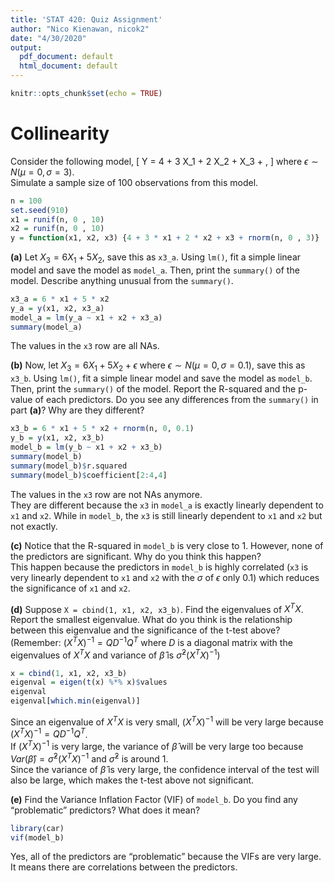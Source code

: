```yaml
---
title: 'STAT 420: Quiz Assignment'
author: "Nico Kienawan, nicok2"
date: "4/30/2020"
output:
  pdf_document: default
  html_document: default
---
```


```r
knitr::opts_chunk$set(echo = TRUE)
```

# Collinearity
Consider the following model,
\[
Y = 4 + 3 X_1 + 2 X_2 + X_3 + \epsilon,
\]
where $\epsilon \sim N(\mu = 0, \sigma = 3)$.  
Simulate a sample size of 100 observations from this model.
```r
n = 100
set.seed(910)
x1 = runif(n, 0 , 10)
x2 = runif(n, 0 , 10)
y = function(x1, x2, x3) {4 + 3 * x1 + 2 * x2 + x3 + rnorm(n, 0 , 3)}
```
**(a)** Let $X_3 = 6 X_1 + 5 X_2$, save this as `x3_a`. Using `lm()`, fit a simple linear model and save the model as `model_a`. Then, print the `summary()` of the model. Describe anything unusual from the `summary()`.
```r
x3_a = 6 * x1 + 5 * x2
y_a = y(x1, x2, x3_a)
model_a = lm(y_a ~ x1 + x2 + x3_a)
summary(model_a)
```
The values in the `x3` row are all NAs.

**(b)** Now, let $X_3 = 6 X_1 + 5 X_2 + \epsilon$ where $\epsilon \sim N(\mu = 0, \sigma = 0.1)$, save this as `x3_b`. Using `lm()`, fit a simple linear model and save the model as `model_b`. Then, print the `summary()` of the model. Report the R-squared and the p-value of each predictors. Do you see any differences from the `summary()` in part **(a)**? Why are they different?
```r
x3_b = 6 * x1 + 5 * x2 + rnorm(n, 0, 0.1)
y_b = y(x1, x2, x3_b)
model_b = lm(y_b ~ x1 + x2 + x3_b)
summary(model_b)
summary(model_b)$r.squared
summary(model_b)$coefficient[2:4,4]
```
The values in the `x3` row are not NAs anymore.  
They are different because the `x3` in `model_a` is exactly linearly dependent to `x1` and `x2`. While in `model_b`, the `x3` is still linearly dependent to `x1` and `x2` but not exactly.

**(c)** Notice that the R-squared in `model_b` is very close to 1. However, none of the predictors are significant. Why do you think this happen?  
This happen because the predictors in `model_b` is highly correlated (`x3` is very linearly dependent to `x1` and `x2` with the $\sigma$ of $\epsilon$ only 0.1) which reduces the significance of `x1` and `x2`.

**(d)** Suppose `X = cbind(1, x1, x2, x3_b)`. Find the eigenvalues of $X^TX$. Report the smallest eigenvalue. What do you think is the relationship between this eigenvalue and the significance of the t-test above? (Remember: $(X^TX)^{-1} = QD^{-1}Q^T$ where $D$ is a diagonal matrix with the eigenvalues of $X^TX$ and variance of $\hat\beta$ is $\hat\sigma^2(X^TX)^{-1}$)
```r
x = cbind(1, x1, x2, x3_b)
eigenval = eigen(t(x) %*% x)$values
eigenval
eigenval[which.min(eigenval)]
```
Since an eigenvalue of $X^TX$ is very small, $(X^TX)^{-1}$ will be very large because $(X^TX)^{-1} = QD^{-1}Q^T$.  
If $(X^TX)^{-1}$ is very large, the variance of $\hat\beta$ will be very large too because $Var(\hat\beta) = \hat\sigma^2(X^TX)^{-1}$ and $\hat\sigma^2$ is around 1.  
Since the variance of $\hat\beta$ is very large, the confidence interval of the test will also be large, which makes the t-test above not significant.

**(e)** Find the Variance Inflation Factor (VIF) of `model_b`. Do you find any "problematic" predictors? What does it mean?
```r
library(car)
vif(model_b)
```
Yes, all of the predictors are "problematic" because the VIFs are very large.  
It means there are correlations between the predictors.